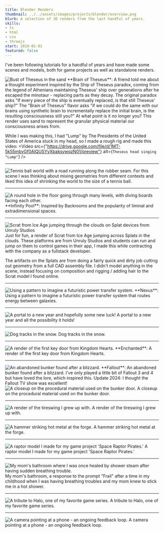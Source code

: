 ```yaml
---
title: Blender Renders
thumbnail: ../../assets/images/projects/blender/overview.png
blurb: A selection of 3D renders from the last handful of years.
skills:
- ts
- html
- css
- threejs
start: 2019-01-01
featured: false
---
```




I've been following tutorials for a handful of years and have made some scenes and models, both for game projects as well as standalone renders.

<Image src={theseus} class="w-full m-b-6" alt="Bust of Theseus in the sand" />
**Brain of Theseus**: A friend told me about a thought experiment inspired by the Ship of Theseus paradox, coming from the legend of Athenians maintaining Theseus' ship over generations after he escaped the minotaur - replacing parts as they decay. The original paradox asks "If every piece of the ship is eventually replaced, is that still Theseus' ship?" The "Brain of Theseus" flavor asks "if we could do the same with our brains using synthetic brain to incrementally replace the initial brain, is the resulting consciousness still you?" At what point is it no longer you? This render uses sand to represent the granular physical material our consciousness arises from.

While I was making this, I had "Lump" by The Presidents of the United States of America stuck in my head, so I made a rough rig and made this video:
<Video src={"https://drive.google.com/file/d/1MT-5k55mbyGf0AlQUSYyXbaksywqzN01/preview"} alt={`Theseus head singing "Lump"`} />
<hr class="m-b-8" />

<Image src={tennisWorld} class="w-full m-b-6" alt="Tennis ball world with a road running along the rubber seam." />
For this scene I was thinking about mixing geometries from different contexts and liked this idea of shrinking the world to the size of a tennis ball.
<hr class="m-b-8" />

<Image src={infinityPool} class="w-full m-b-6" alt="A round hole in the floor going through many levels, with diving boards facing each other." />
**Infinity Pool**: Inspired by Backrooms and the popularity of liminal and extradimensional spaces.
<hr class="m-b-8" />

<Image src={scrat} class="w-full m-b-6" alt="Scrat from Ice Age jumping through the clouds on Splat devices from Unruly Studios" />
Just for fun, a render of Scrat from Ice Age jumping across Splats in the clouds. These platforms are from Unruly Studios and students can run and jump on them to control games in their app, I made this while contracting with the company as a fullstack developer.

The artifacts on the Splats are from doing a fairly quick and dirty job cutting out geometry from a full CAD assembly file. I didn't model anything in the scene, instead focusing on composition and rigging / adding hair to the Scrat model I found online.
<hr class="m-b-8" />

<Image src={pattern} class="w-full m-b-6" alt="Using a pattern to imagine a futuristic power transfer system." />
**Nexus**: Using a pattern to imagine a futuristic power transfer system that routes energy between galaxies.
<hr class="m-b-8" />

<Image src={door} class="w-full m-b-6" alt="A portal to a new year and hopefully some new luck!" />
A portal to a new year and all the possibility it holds!
<hr class="m-b-8" />

<Image src={husky} class="w-full m-b-6" alt="Dog tracks in the snow." />
Dog tracks in the snow.
<hr class="m-b-8" />

<Image src={enchanted} class="w-full m-b-6" alt="A render of the first key door from Kingdom Hearts." />
**Enchanted**: A render of the first key door from Kingdom Hearts.
<hr class="m-b-8" />

<Image src={snow} class="w-full m-b-6" alt="An abandoned bunker found after a blizzard." />
**Fallout**: An abandoned bunker found after a blizzard. I've only played a little bit of Fallout 3 and 4 but have loved the lore, which inspired this. Update 2024: I thought the Fallout TV show was excellent!

<Image src={doorMaterial} class="w-full m-b-6" alt="A closeup on the procedural material used on the bunker door." />
A closeup on the procedural material used on the bunker door.
<hr class="m-b-8" />

<Image src={swing} class="w-full m-b-6" alt="A render of the tireswing I grew up with." />
A render of the tireswing I grew up with.
<hr class="m-b-8" />

<Image src={build} class="w-full m-b-6" alt="A hammer striking hot metal at the forge." />
A hammer striking hot metal at the forge.
<hr class="m-b-8" />

<Image src={raptor} class="w-full m-b-6" alt="A raptor model I made for my game project 'Space Raptor Pirates.'" />
A raptor model I made for my game project 'Space Raptor Pirates.'
<hr class="m-b-8" />

<Image src={frail} class="w-full m-b-6" alt="My mom's bathroom where I was once healed by shower steam after having sudden breathing trouble." />
My mom's bathroom, a response to the prompt "Frail" after a time in my childhood when I was having breathing troubles and my mom knew to stick me in a hot shower.
<hr class="m-b-8" />

<Image src={halo} class="w-full m-b-6" alt="A tribute to Halo, one of my favorite game series." />
A tribute to Halo, one of my favorite game series.
<hr class="m-b-8" />

<Image src={phoneScreen} class="m-b-6" alt="A camera pointing at a phone - an ongoing feedback loop." />
A camera pointing at a phone - an ongoing feedback loop.
